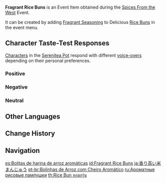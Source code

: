 {{Item Infobox
|id           = 101751
|image        = Item Fragrant Rice Buns.png
|type         = Consumables
|group2       = Event Items
|invCategory  = Precious Items
|group        = Fragrant Dishes
|quality      = 1
|description  = A delicious dish with some extra seasoning! It gives off a titillating aroma... But whose tastes will this dish suit? Invite your friends, invite your pals &mdash; get them to try this new dish!
|source1      = [[Spices From the West]] Event
|event        = Spices From the West
|related_item = Rice Buns
|related_type = Variant
}}
'''Fragrant Rice Buns''' is an Event Item obtained during the [[Spices From the West]] Event.

It can be created by adding [[Fragrant Seasoning]] to Delicious [[Rice Buns]] in the event menu.

==Character Taste-Test Responses==
[[Characters]] in the [[Serenitea Pot]] respond with different [[Spices From the West/Voice-Overs|voice-overs]] depending on their personal preferences.

===Positive===
{{Card List|Ganyu,Kujou Sara,Noelle,Sangonomiya Kokomi,Sayu,Venti,Zhongli}}

===Negative===
{{Card List|Diona,Kaedehara Kazuha,Kamisato Ayato,Lisa,Mona,Razor,Rosaria,Shenhe,Tartaglia,Xinyan}}

===Neutral===
{{Card List|Albedo,Amber,Arataki Itto,Barbara,Beidou,Bennett,Chongyun,Diluc,Eula,Fischl,Gorou,Hu Tao,Jean,Kaeya,Kamisato Ayaka,Keqing,Klee,Ningguang,Qiqi,Raiden Shogun,Sucrose,Thoma,Xiangling,Xiao,Xingqiu,Yae Miko,Yanfei,Yelan,Yoimiya,Yun Jin}}

==Other Languages==
{{Other Languages
|default_hidden = 1
|en      = Fragrant Rice Buns
|zhs     = 香气四溢的米窝窝
|zhs_rm  = Xiāngqìsìyì de Mǐ Wōwo
|zht     = 香氣四溢的米窩窩
|zht_rm  = Xiāngqìsìyì de Mǐ Wōwo
|ja      = 香り高い米まんじゅう
|ja_rm   = Kaoritakai Kome Manjuu
|ko      = 향기로운 쌀 찐빵
|es      = Bolitas de harina de arroz aromáticas
|fr      = Boules de riz gluant (parfumées)
|ru      = Ароматные рисовые пампушки
|th      = Rice Bun หอมกรุ่น
|th_rm   = Rice Bun Hom Krun
|vi      = Bánh Gạo Thơm Lừng
|de      = Duftende Klebreisbällchen
|id      = Fragrant Rice Buns
|pt      = Bolinhas de Arroz com Cheiro Aromático
}}

==Change History==
{{Change History|2.6}}

==Navigation==
{{Precious Navbox|Item}}

[[es:Bolitas de harina de arroz aromáticas]]
[[id:Fragrant Rice Buns]]
[[ja:香り高い米まんじゅう]]
[[pt-br:Bolinhas de Arroz com Cheiro Aromático]]
[[ru:Ароматные рисовые пампушки]]
[[th:Rice Bun หอมกรุ่น]]